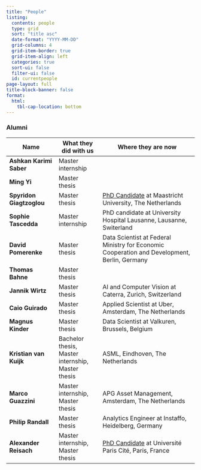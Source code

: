 ```yaml
---
title: "People"
listing:
  contents: people
  type: grid
  sort: "title asc"
  date-format: "YYYY-MM-DD"
  grid-columns: 4
  grid-item-border: true
  grid-item-align: left
  categories: true
  sort-ui: false
  filter-ui: false
  id: currentpeople
page-layout: full
title-block-banner: false
format:
  html:
    tbl-cap-location: bottom
---
```

<!-- https://quarto.org/docs/websites/website-listings -->

::: {#currentpeople}
:::

### Alumni

| Name                     | What they did with us | Where they are now |
| ------------------------ | --------------------- | ---------------------------------------------- |
| **Ashkan Karimi Saber**  | Master internship | |
| **Ming Yi**              | Master thesis | |
| **Spyridon Giagtzoglou** | Master thesis | [PhD Candidate](https://www.maastrichtuniversity.nl/cs-giagtzoglou) at Maastricht University, The Netherlands |
| **Sophie Tascedda**      | Master internship | PhD candidate at University Hospital Lausanne, Lausanne, Switerland |
| **David Pomerenke**      | Master thesis     | Data Scientist at Federal Ministry for Economic Cooperation and Development, Berlin, Germany|
| **Thomas Bahne**         | Master thesis     | |
| **Jannik Wirtz**         | Master thesis     | AI and Computer Vision at Caterra, Zurich, Switzerland |
| **Caio Guirado**         | Master thesis     | Applied Scientist at Uber, Amsterdam, The Netherlands |
| **Magnus Kinder**        | Master thesis     | Data Scientist at Valkuren, Brussels, Belgium |
| **Kristian van Kuijk**   | Bachelor thesis, Master internship, Master thesis | ASML, Eindhoven, The Netherlands |
| **Marco Guazzini**       | Master internship, Master thesis | APG Asset Management, Amsterdam, The Netherlands |
| **Philip Randall**       | Master thesis     | Analytics Engineer at Instaffo, Heidelberg, Germany |
| **Alexander Reisach**    | Master internship, Master thesis | [PhD Candidate](https://scriddie.github.io) at Université Paris Cité, Paris, France |
